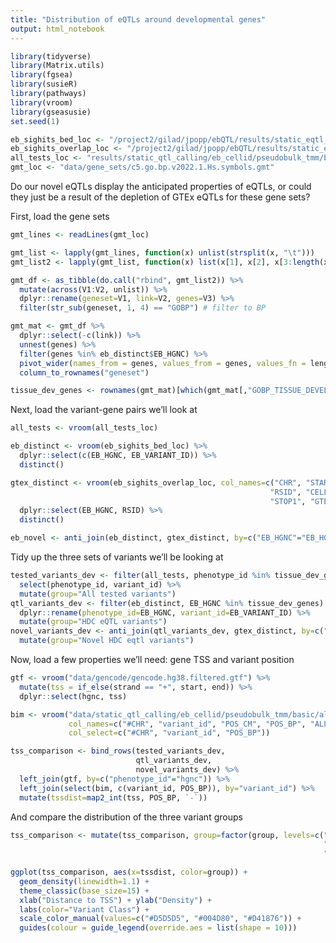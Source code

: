 ```yaml
---
title: "Distribution of eQTLs around developmental genes"
output: html_notebook
---
```


```r
library(tidyverse)
library(Matrix.utils)
library(fgsea)
library(susieR)
library(pathways)
library(vroom)
library(gseasusie)
set.seed(1)
```

```r
eb_sighits_bed_loc <- "/project2/gilad/jpopp/ebQTL/results/static_eqtl_followup/qtl_sets/tensorqtl/original/signif_variant_gene_pairs.bed"
eb_sighits_overlap_loc <- "/project2/gilad/jpopp/ebQTL/results/static_eqtl_followup/qtl_sets/tensorqtl/original/signif_variant_gene_pairs.all_tissue_overlap.bed"
all_tests_loc <- "results/static_qtl_calling/eb_cellid/pseudobulk_tmm/basic/8pcs/tensorqtl_nominal.all.tsv"
gmt_loc <- "data/gene_sets/c5.go.bp.v2022.1.Hs.symbols.gmt"
```

Do our novel eQTLs display the anticipated properties of eQTLs, or could they just be
a result of the depletion of GTEx eQTLs for these gene sets?

First, load the gene sets
```r
gmt_lines <- readLines(gmt_loc)

gmt_list <- lapply(gmt_lines, function(x) unlist(strsplit(x, "\t")))
gmt_list2 <- lapply(gmt_list, function(x) list(x[1], x[2], x[3:length(x)]))

gmt_df <- as_tibble(do.call("rbind", gmt_list2)) %>%
  mutate(across(V1:V2, unlist)) %>%
  dplyr::rename(geneset=V1, link=V2, genes=V3) %>%
  filter(str_sub(geneset, 1, 4) == "GOBP") # filter to BP 

gmt_mat <- gmt_df %>%
  dplyr::select(-c(link)) %>%
  unnest(genes) %>%
  filter(genes %in% eb_distinct$EB_HGNC) %>%
  pivot_wider(names_from = genes, values_from = genes, values_fn = length, values_fill = 0) %>%
  column_to_rownames("geneset")

tissue_dev_genes <- rownames(gmt_mat)[which(gmt_mat[,"GOBP_TISSUE_DEVELOPMENT"]==1)]
```

Next, load the variant-gene pairs we'll look at
```r
all_tests <- vroom(all_tests_loc)

eb_distinct <- vroom(eb_sighits_bed_loc) %>% 
  dplyr::select(c(EB_HGNC, EB_VARIANT_ID)) %>%
  distinct()

gtex_distinct <- vroom(eb_sighits_overlap_loc, col_names=c("CHR", "START", "STOP", "EB_ENSG", "EB_HGNC", 
                                                          "RSID", "CELLTYPE", "CHR1", "START1", 
                                                          "STOP1", "GTEX_ENSG", "GTEX_REF", "GTEX_ALT")) %>%
  dplyr::select(EB_HGNC, RSID) %>%
  distinct()

eb_novel <- anti_join(eb_distinct, gtex_distinct, by=c("EB_HGNC"="EB_HGNC", "EB_VARIANT_ID"="RSID"))
```

Tidy up the three sets of variants we'll be looking at
```r
tested_variants_dev <- filter(all_tests, phenotype_id %in% tissue_dev_genes) %>%
  select(phenotype_id, variant_id) %>%
  mutate(group="All tested variants")
qtl_variants_dev <- filter(eb_distinct, EB_HGNC %in% tissue_dev_genes) %>%
  dplyr::rename(phenotype_id=EB_HGNC, variant_id=EB_VARIANT_ID) %>%
  mutate(group="HDC eQTL variants")
novel_variants_dev <- anti_join(qtl_variants_dev, gtex_distinct, by=c("phenotype_id"="EB_HGNC", "variant_id"="RSID")) %>%
  mutate(group="Novel HDC eqtl variants")

```


Now, load a few properties we'll need: gene TSS and variant position
```r
gtf <- vroom("data/gencode/gencode.hg38.filtered.gtf") %>%
  mutate(tss = if_else(strand == "+", start, end)) %>%
  dplyr::select(hgnc, tss)

bim <- vroom("data/static_qtl_calling/eb_cellid/pseudobulk_tmm/basic/all_celltypes_combined/genotypes_filtered_plink.bim",
             col_names=c("#CHR", "variant_id", "POS_CM", "POS_BP", "ALLELE_1", "ALLELE_2"),
             col_select=c("#CHR", "variant_id", "POS_BP"))

tss_comparison <- bind_rows(tested_variants_dev,
                            qtl_variants_dev,
                            novel_variants_dev) %>%
  left_join(gtf, by=c("phenotype_id"="hgnc")) %>%
  left_join(select(bim, c(variant_id, POS_BP)), by="variant_id") %>%
  mutate(tssdist=map2_int(tss, POS_BP, `-`))
```

And compare the distribution of the three variant groups
```r
tss_comparison <- mutate(tss_comparison, group=factor(group, levels=c("All tested variants",
                                                                      "HDC eQTL variants",
                                                                      "Novel HDC eqtl variants")))
  
ggplot(tss_comparison, aes(x=tssdist, color=group)) +
  geom_density(linewidth=1.1) +
  theme_classic(base_size=15) +
  xlab("Distance to TSS") + ylab("Density") +
  labs(color="Variant Class") +
  scale_color_manual(values=c("#D5D5D5", "#004D80", "#D41876")) +
  guides(colour = guide_legend(override.aes = list(shape = 10)))
```
